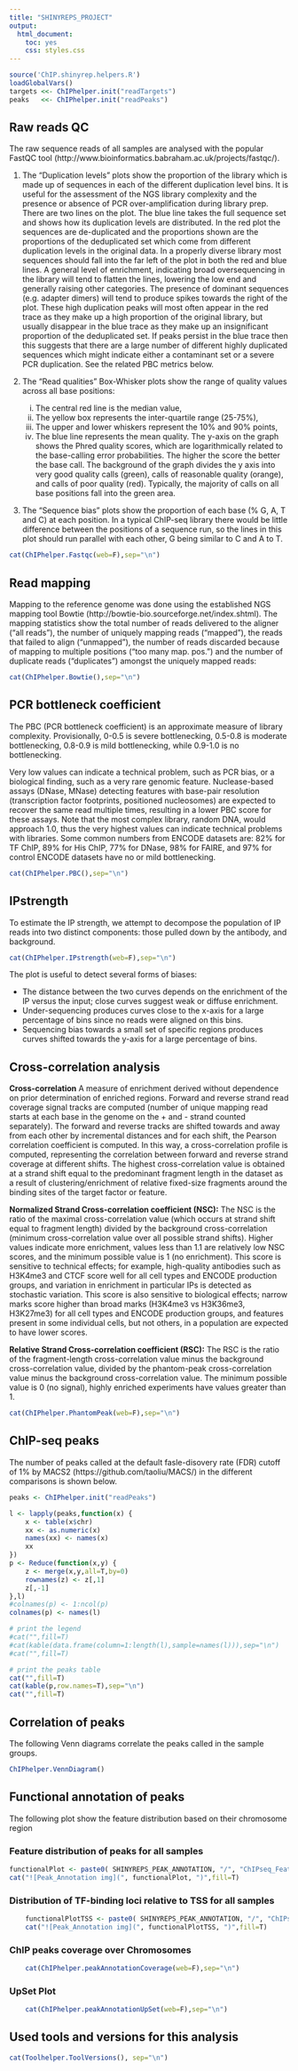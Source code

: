 ```yaml
---
title: "SHINYREPS_PROJECT"
output:
  html_document:
    toc: yes
    css: styles.css
---
```


<div class="contentbox">

```r
source('ChIP.shinyrep.helpers.R')
loadGlobalVars()
targets <<- ChIPhelper.init("readTargets")
peaks   <<- ChIPhelper.init("readPeaks")
``` 


## Raw reads QC ##

The raw sequence reads of all samples are analysed with the popular FastQC tool (http://www.bioinformatics.babraham.ac.uk/projects/fastqc/).

1. The "Duplication levels" plots show the proportion of the library which is made up of sequences in each of the different duplication level bins. It is useful for the assessment of the NGS library complexity and the presence or absence of PCR over-amplification during library prep. There are two lines on the plot. The blue line takes the full sequence set and shows how its duplication levels are distributed. In the red plot the sequences are de-duplicated and the proportions shown are the proportions of the deduplicated set which come from different duplication levels in the original data. In a properly diverse library most sequences should fall into the far left of the plot in both the red and blue lines. A general level of enrichment, indicating broad oversequencing in the library will tend to flatten the lines, lowering the low end and generally raising other categories. The presence of dominant sequences (e.g. adapter dimers) will tend to produce spikes towards the right of the plot. These high duplication peaks will most often appear in the red trace as they make up a high proportion of the original library, but usually disappear in the blue trace as they make up an insignificant proportion of the deduplicated set. If peaks persist in the blue trace then this suggests that there are a large number of different highly duplicated sequences which might indicate either a contaminant set or a severe PCR duplication. See the related PBC metrics below.

2. The "Read qualities" Box-Whisker plots show the range of quality values across all base positions:
    (i) The central red line is the median value,
    (ii) The yellow box represents the inter-quartile range (25-75%),
    (iii) The upper and lower whiskers represent the 10% and 90% points,
    (iv) The blue line represents the mean quality.
The y-axis on the graph shows the Phred quality scores, which are logarithmically related to the base-calling error probabilities. The higher the score the better the base call. The background of the graph divides the y axis into very good quality calls (green), calls of reasonable quality (orange), and calls of poor quality (red). Typically, the majority of calls on all base positions fall into the green area.

3. The "Sequence bias" plots show the proportion of each base (% G, A, T and C) at each position. In a typical ChIP-seq library there would be little difference between the positions of a sequence run, so the lines in this plot should run parallel with each other, G being similar to C and A to T. 

```r
cat(ChIPhelper.Fastqc(web=F),sep="\n")
```

## Read mapping ##

Mapping to the reference genome was done using the established NGS mapping tool Bowtie (http://bowtie-bio.sourceforge.net/index.shtml). The mapping statistics show the total number of reads delivered to the aligner ("all reads"), the number of uniquely mapping reads ("mapped"), the reads that failed to align ("unmapped"), the number of reads discarded because of mapping to multiple positions ("too many map. pos.") and the number of duplicate reads ("duplicates") amongst the uniquely mapped reads:

```r
cat(ChIPhelper.Bowtie(),sep="\n")
```

## PCR bottleneck coefficient ##

The PBC (PCR bottleneck coefficient) is an approximate measure of library complexity. Provisionally, 0-0.5 is severe bottlenecking, 0.5-0.8 is moderate bottlenecking, 0.8-0.9 is mild bottlenecking, while 0.9-1.0 is no bottlenecking.

Very low values can indicate a technical problem, such as PCR bias, or a biological finding, such as a very rare genomic feature. Nuclease-based assays (DNase, MNase) detecting features with base-pair resolution (transcription factor footprints, positioned nucleosomes) are expected to recover the same read multiple times, resulting in a lower PBC score for these assays. Note that the most complex library, random DNA, would approach 1.0, thus the very highest values can indicate technical problems with libraries. Some common numbers from ENCODE datasets are: 82% for TF ChIP, 89% for His ChIP, 77% for DNase, 98% for FAIRE, and 97% for control ENCODE datasets have no or mild bottlenecking.

```r
cat(ChIPhelper.PBC(),sep="\n")
```

## IPstrength ##

To estimate the IP strength, we attempt to decompose the population of IP reads into two distinct components: those pulled down by the antibody, and background.

```r
cat(ChIPhelper.IPstrength(web=F),sep="\n")
```

The plot is useful to detect several forms of biases:

* The distance between the two curves depends on the enrichment of the IP versus the input; close curves suggest weak or diffuse enrichment.
* Under-sequencing produces curves close to the x-axis for a large percentage of bins since no reads were aligned on this bins. 
* Sequencing bias towards a small set of specific regions produces curves shifted towards the y-axis for a large percentage of bins.

## Cross-correlation analysis ##

**Cross-correlation**
A measure of enrichment derived without dependence on prior determination of enriched regions. Forward and reverse strand read coverage signal tracks are computed (number of unique mapping read starts at each base in the genome on the + and - strand counted separately). The forward and reverse tracks are shifted towards and away from each other by incremental distances and for each shift, the Pearson correlation coefficient is computed. In this way, a cross-correlation profile is computed, representing the correlation between forward and reverse strand coverage at different shifts. The highest cross-correlation value is obtained at a strand shift equal to the predominant fragment length in the dataset as a result of clustering/enrichment of relative fixed-size fragments around the binding sites of the target factor or feature.

**Normalized Strand Cross-correlation coefficient (NSC):**
The NSC is the ratio of the maximal cross-correlation value (which occurs at strand shift equal to fragment length) divided by the background cross-correlation (minimum cross-correlation value over all possible strand shifts). Higher values indicate more enrichment, values less than 1.1 are relatively low NSC scores, and the minimum possible value is 1 (no enrichment). This score is sensitive to technical effects; for example, high-quality antibodies such as H3K4me3 and CTCF score well for all cell types and ENCODE production groups, and variation in enrichment in particular IPs is detected as stochastic variation. This score is also sensitive to biological effects; narrow marks score higher than broad marks (H3K4me3 vs H3K36me3, H3K27me3) for all cell types and ENCODE production groups, and features present in some individual cells, but not others, in a population are expected to have lower scores.

**Relative Strand Cross-correlation coefficient (RSC):**
The RSC is the ratio of the fragment-length cross-correlation value minus the background cross-correlation value, divided by the phantom-peak cross-correlation value minus the background cross-correlation value. The minimum possible value is 0 (no signal), highly enriched experiments have values greater than 1.

```r
cat(ChIPhelper.PhantomPeak(web=F),sep="\n")
```

## ChIP-seq peaks ##

The number of peaks called at the default fasle-disovery rate (FDR) cutoff of 1% by MACS2 (https://github.com/taoliu/MACS/) in the different comparisons is shown below.

```r
peaks <- ChIPhelper.init("readPeaks")

l <- lapply(peaks,function(x) {
	x <- table(x$chr)
	xx <- as.numeric(x)
	names(xx) <- names(x)
	xx
})
p <- Reduce(function(x,y) {
	z <- merge(x,y,all=T,by=0)
	rownames(z) <- z[,1]
	z[,-1]
},l)
#colnames(p) <- 1:ncol(p)
colnames(p) <- names(l)

# print the legend
#cat("",fill=T)
#cat(kable(data.frame(column=1:length(l),sample=names(l))),sep="\n")
#cat("",fill=T)

# print the peaks table
cat("",fill=T)
cat(kable(p,row.names=T),sep="\n")
cat("",fill=T)
```

## Correlation of peaks ##

The following Venn diagrams correlate the peaks called in the sample groups.

```r
ChIPhelper.VennDiagram()
```

## Functional annotation of peaks ##

The following plot show the feature distribution based on their chromosome region 

### Feature distribution of peaks for all samples ###

```r
functionalPlot <- paste0( SHINYREPS_PEAK_ANNOTATION, "/", "ChIPseq_Feature_Distribution_Barplot.png")
cat("![Peak_Annotation img](", functionalPlot, ")",fill=T)
```

### Distribution of TF-binding loci relative to TSS for all samples ### 

```r
    functionalPlotTSS <- paste0( SHINYREPS_PEAK_ANNOTATION, "/", "ChIPseq_Feature_Distribution_Related_to_TSS_Barplot.png")
    cat("![Peak_Annotation img](", functionalPlotTSS, ")",fill=T)
```

### ChIP peaks coverage over Chromosomes ###  

```r
    cat(ChIPhelper.peakAnnotationCoverage(web=F),sep="\n")
```

### UpSet Plot ###

```r
    cat(ChIPhelper.peakAnnotationUpSet(web=F),sep="\n")
```

## Used tools and versions for this analysis ##
```r
cat(Toolhelper.ToolVersions(), sep="\n")
```

</div>
